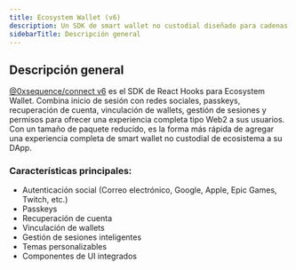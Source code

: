 ```yaml
---
title: Ecosystem Wallet (v6)
description: Un SDK de smart wallet no custodial diseñado para cadenas y ecosistemas.
sidebarTitle: Descripción general
---
```


## Descripción general
[@0xsequence/connect v6](https://www.npmjs.com/package/@0xsequence/connect/v/6.0.0) es el SDK de React Hooks para Ecosystem Wallet.
Combina inicio de sesión con redes sociales, passkeys, recuperación de cuenta, vinculación de wallets, gestión de sesiones y permisos para ofrecer una experiencia completa tipo Web2 a sus usuarios.
Con un tamaño de paquete reducido, es la forma más rápida de agregar una experiencia completa de smart wallet no custodial de ecosistema a su DApp.

### Características principales:

- Autenticación social (Correo electrónico, Google, Apple, Epic Games, Twitch, etc.)
- Passkeys
- Recuperación de cuenta
- Vinculación de wallets
- Gestión de sesiones inteligentes
- Temas personalizables
- Componentes de UI integrados